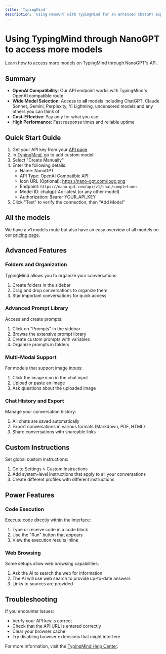 ```yaml
---
title: 'TypingMind'
description: 'Using NanoGPT with TypingMind for an enhanced ChatGPT experience'
---
```


# Using TypingMind through NanoGPT to access more models

Learn how to access more models on TypingMind through NanoGPT's API.

## Summary
- **OpenAI Compatibility**: Our API endpoint works with TypingMind's OpenAI compatible route
- **Wide Model Selection**: Access to **all** models including ChatGPT, Claude Sonnet, Gemini, Perplexity, Yi Lightning, uncensored models and any others you can think of
- **Cost-Effective**: Pay only for what you use
- **High Performance**: Fast response times and reliable uptime

## Quick Start Guide

1. Get your API key from your [API page](https://nano-gpt.com/api)
2. In [TypingMind](https://www.typingmind.com/), go to add custom model
3. Select "Create Manually"
4. Enter the following details:
   - Name: NanoGPT
   - API Type: OpenAI Compatible API
   - Icon URL (Optional): https://nano-gpt.com/logo.png
   - Endpoint: `https://nano-gpt.com/api/v1/chat/completions`
   - Model ID: chatgpt-4o-latest (or any other model)
   - Authorization: Bearer YOUR_API_KEY
5. Click "Test" to verify the connection, then "Add Model"

## All the models

We have a v1 models route but also have an easy overview of all models on our [pricing page](https://nano-gpt.com/pricing).

## Advanced Features

### Folders and Organization

TypingMind allows you to organize your conversations:

1. Create folders in the sidebar
2. Drag and drop conversations to organize them
3. Star important conversations for quick access

### Advanced Prompt Library

Access and create prompts:

1. Click on "Prompts" in the sidebar
2. Browse the extensive prompt library
3. Create custom prompts with variables
4. Organize prompts in folders

### Multi-Modal Support

For models that support image inputs:

1. Click the image icon in the chat input
2. Upload or paste an image
3. Ask questions about the uploaded image

### Chat History and Export

Manage your conversation history:

1. All chats are saved automatically
2. Export conversations in various formats (Markdown, PDF, HTML)
3. Share conversations with shareable links

## Custom Instructions

Set global custom instructions:

1. Go to Settings > Custom Instructions
2. Add system-level instructions that apply to all your conversations
3. Create different profiles with different instructions

## Power Features

### Code Execution

Execute code directly within the interface:

1. Type or receive code in a code block
2. Use the "Run" button that appears
3. View the execution results inline

### Web Browsing

Some setups allow web browsing capabilities:

1. Ask the AI to search the web for information
2. The AI will use web search to provide up-to-date answers
3. Links to sources are provided

## Troubleshooting

If you encounter issues:
- Verify your API key is correct
- Check that the API URL is entered correctly
- Clear your browser cache
- Try disabling browser extensions that might interfere

For more information, visit the [TypingMind Help Center](https://www.typingmind.com/help). 